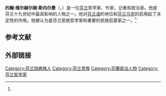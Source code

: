 {{Infobox person
| 姓名     = 约翰·维尔赫尔姆·斯内尔曼
| 原文名   = Johan Vilhelm Snellman
| 语系     = sv
| 图像     = JV Snellman.jpg
| 图像替代 = 
| 图像说明 = 斯内尔曼于1870年代
| 出生名   = 
| 出生日期 = {{Birth date|1806|05|12}}
| 出生地点 = {{SWE}}[[斯德哥尔摩|斯德哥尔摩]]
| 逝世日期 = {{Death date and age|1881|07|04|1806|05|12}}
| 逝世地点 = [[File:Flag_of_Russia.svg|20px]][[俄罗斯帝国|俄罗斯帝国]][[芬兰大公国|芬兰大公国]]（现为[[芬兰|芬兰]]）[[基尔科努米|基尔科努米]]
| 国籍     = [[瑞典|瑞典]]，后来为[[芬兰大公国|芬兰大公国]]
| 语言     = [[瑞典语|瑞典语]]
| 别名     = 
| 职业     = 哲学家、作家、记者和政治家
| 活跃时期 = 
| 知名原因 = 
| 知名作品 = 
}}
'''约翰·维尔赫尔姆·斯内尔曼'''（{{lang-sv|Johan Vilhelm Snellman}}，{{bd|1806年|5月12日|1881年|7月4日}}）是一位[[芬兰|芬兰]]哲学家、作家、记者和政治家。他是芬兰十九世纪{{le|芬兰化运动|Fennoman movement}}中最具影响的人物之一。他对[[芬兰语|芬兰语]]的地位和[[芬兰马克|芬兰马克]]的启用起了决定性的作用。他被认为是芬兰民族哲学家和重要的民族启蒙家之一。<ref name="JVS"/>

== 参考文献 ==
{{Reflist|30em|refs=
<ref name="JVS">{{cite web | url = http://www.kansallisbiografia.fi/english/?id=3639 | title = Snellman, Johan Vilhelm (1806 - 1881) | author = Klinge, Matti （英语译者：Fletcher, Roderick） | language = en | publisher = Biografiakeskus, Suomalaisen Kirjallisuuden Seura | accessdate = 2017-01-29 | archive-date = 2016-12-18 | archive-url = https://web.archive.org/web/20161218123738/http://www.kansallisbiografia.fi/english/?id=3639 | dead-url = no }}</ref>
}}

== 外部链接 ==
{{commonscat|J. V. Snellman}}

{{Authority control}}
{{DEFAULTSORT:Snellman, Johan Vilhelm}}

[[Category:芬兰瑞典族人|Category:芬兰瑞典族人]]
[[Category:芬兰贵族|Category:芬兰贵族]]
[[Category:芬蘭政治人物|Category:芬蘭政治人物]]
[[Category:芬兰哲学家|Category:芬兰哲学家]]